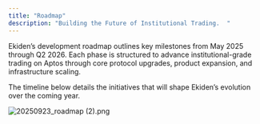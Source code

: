 ```yaml
---
title: "Roadmap"
description: "Building the Future of Institutional Trading.  "
---
```


Ekiden’s development roadmap outlines key milestones from May 2025 through Q2 2026. Each phase is structured to advance institutional-grade trading on Aptos through core protocol upgrades, product expansion, and infrastructure scaling.

The timeline below details the initiatives that will shape Ekiden’s evolution over the coming year.

![20250923_roadmap (2).png](/20251027_roadmap.png)